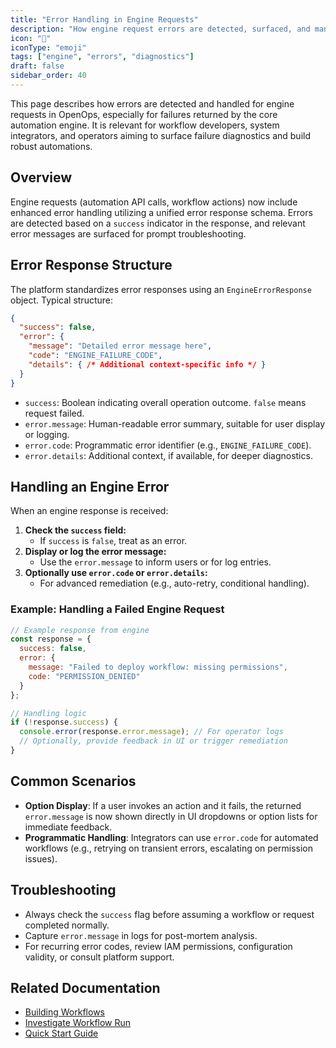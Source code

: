 ```yaml
---
title: "Error Handling in Engine Requests"
description: "How engine request errors are detected, surfaced, and managed in the OpenOps platform."
icon: "🚫"
iconType: "emoji"
tags: ["engine", "errors", "diagnostics"]
draft: false
sidebar_order: 40
---
```


This page describes how errors are detected and handled for engine requests in OpenOps, especially for failures returned by the core automation engine. It is relevant for workflow developers, system integrators, and operators aiming to surface failure diagnostics and build robust automations.

## Overview

Engine requests (automation API calls, workflow actions) now include enhanced error handling utilizing a unified error response schema. Errors are detected based on a `success` indicator in the response, and relevant error messages are surfaced for prompt troubleshooting.

## Error Response Structure

The platform standardizes error responses using an `EngineErrorResponse` object. Typical structure:

```json
{
  "success": false,
  "error": {
    "message": "Detailed error message here",
    "code": "ENGINE_FAILURE_CODE",
    "details": { /* Additional context-specific info */ }
  }
}
```

- `success`: Boolean indicating overall operation outcome. `false` means request failed.
- `error.message`: Human-readable error summary, suitable for user display or logging.
- `error.code`: Programmatic error identifier (e.g., `ENGINE_FAILURE_CODE`).
- `error.details`: Additional context, if available, for deeper diagnostics.

## Handling an Engine Error

When an engine response is received:

1. **Check the `success` field:**
   - If `success` is `false`, treat as an error.
2. **Display or log the error message:**
   - Use the `error.message` to inform users or for log entries.
3. **Optionally use `error.code` or `error.details`:**
   - For advanced remediation (e.g., auto-retry, conditional handling).

### Example: Handling a Failed Engine Request

```js
// Example response from engine
const response = {
  success: false,
  error: {
    message: "Failed to deploy workflow: missing permissions",
    code: "PERMISSION_DENIED"
  }
};

// Handling logic
if (!response.success) {
  console.error(response.error.message); // For operator logs
  // Optionally, provide feedback in UI or trigger remediation
}
```

## Common Scenarios

- **Option Display**: If a user invokes an action and it fails, the returned `error.message` is now shown directly in UI dropdowns or option lists for immediate feedback.
- **Programmatic Handling**: Integrators can use `error.code` for automated workflows (e.g., retrying on transient errors, escalating on permission issues).

## Troubleshooting

- Always check the `success` flag before assuming a workflow or request completed normally.
- Capture `error.message` in logs for post-mortem analysis.
- For recurring error codes, review IAM permissions, configuration validity, or consult platform support.

## Related Documentation

- [Building Workflows](/workflow-management/building-workflows)
- [Investigate Workflow Run](/workflow-management/investigate-workflow-run)
- [Quick Start Guide](/getting-started/quick-start-guide)

